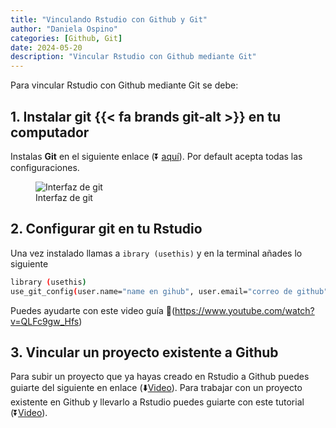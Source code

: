 ```yaml
---
title: "Vinculando Rstudio con Github y Git"
author: "Daniela Ospino"
categories: [Github, Git]
date: 2024-05-20
description: "Vincular Rstudio con Github mediante Git"
---
```


Para vincular Rstudio con Github mediante Git se debe:

## 1. Instalar git {{< fa brands git-alt >}} en tu computador

Instalas **Git** en el siguiente enlace (⏬ [aquí](https://git-scm.com/book/es/v2/Inicio---Sobre-el-Control-de-Versiones-Instalaci%C3%B3n-de-Git)). Por default acepta todas las configuraciones.

![Interfaz de git](interfaz_git.jpg){fig-align="center"}

## 2. Configurar git en tu Rstudio

Una vez instalado llamas a `ibrary (usethis)` y en la terminal añades lo siguiente

``` .bash
library (usethis)
use_git_config(user.name="name en gihub", user.email="correo de github")
```

Puedes ayudarte con este video guía 🎥(<https://www.youtube.com/watch?v=QLFc9gw_Hfs>)

## 3. Vincular un proyecto existente a Github

Para subir un proyecto que ya hayas creado en Rstudio a Github puedes guiarte del siguiente en enlace (⬇️[Video](https://www.youtube.com/watch?v=Q5ENEaxXbFo)). Para trabajar con un proyecto existente en Github y llevarlo a Rstudio puedes guiarte con este tutorial (⏬[Video](https://www.youtube.com/watch?v=bUoN85QvC10&t=381s)).
